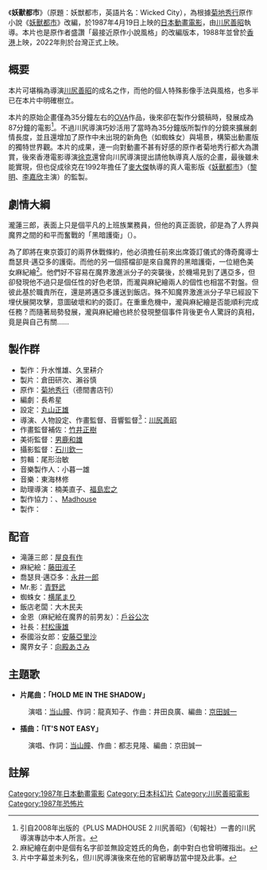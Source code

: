 {{Infobox Film
| name               = 妖獸都市
| original_name      = {{lang|ja|妖獣都市}}<br />Wicked City
| image              = 
| caption            = 
| director           = [[川尻善昭|川尻善昭]]
| producer           = 倉田研次<br>瀬谷慎
| writer             = 長希星
| charactor design   = 川尻善昭
| mechanical design  = 
| starring           = [[屋良有作|屋良有作]]<br>[[藤田淑子|藤田淑子]]<br>[[永井一郎|永井一郎]]<br>[[青野武|青野武]]
| music              = [[東海林修|東海林修]]
| movie_music        = 
| cinematography     = 石川欣一
| editing            = 尾形治敏
| production_company = JAPAN HOME VIDEO<br>[[洲立影視|洲立影視]]
| distributor        = JOYPACK FILM
| released = {{flagicon|Japan}}1987年4月25日<br>{{flagicon|British Hong Kong}}1988年9月15日<br>{{flagicon|TWN}}2022年4月8日
| runtime            = 82分
| country            = [[日本|日本]]
| language           = [[日語|日語]]
| budget             = 
| gross              = 
| preceded_by        = 
| followed_by        = 
| amg_id             = 
| imdb_id            = 
}}

《'''妖獸都市'''》（原題：妖獣都市，英語片名：Wicked City），為根據[[菊地秀行|菊地秀行]]原作小說《[[妖獸都市|妖獸都市]]》改編，於1987年4月19日上映的[[日本|日本]][[動畫電影|動畫電影]]，由[[川尻善昭|川尻善昭]]執導。本片也是原作者盛讚「最接近原作小說風格」的改編版本，1988年並曾於[[香港|香港]]上映，2022年則於台灣正式上映。

==概要==
本片可堪稱為導演[[川尻善昭|川尻善昭]]的成名之作，而他的個人特殊影像手法與風格，也多半已在本片中明確樹立。

本片的原始企畫僅為35分鐘左右的[[OVA|OVA]]作品，後來卻在製作分鏡稿時，發展成為87分鐘的電影<ref>引自2008年出版的《PLUS MADHOUSE 2 川尻善昭》（{{lang|ja|キネマ}}旬報社）一書的川尻導演專訪中本人所言。</ref>。不過川尻導演巧妙活用了當時為35分鐘版所製作的分鏡來擴展劇情長度，並且還增加了原作中未出現的新角色（如蜘蛛女）與場景，構築出動畫版的獨特世界觀。本片的成果，連一向對動畫不甚有好感的原作者菊地秀行都大為讚賞，後來香港電影導演[[徐克|徐克]]還曾向川尻導演提出請他執導真人版的企畫，最後雖未能實現，但也促成徐克在1992年擔任了[[麥大傑|麥大傑]]執導的真人電影版《[[妖獸都市_(1992年電影)|妖獸都市]]》（[[黎明|黎明]]、[[李嘉欣|李嘉欣]]主演）的監製。

==劇情大綱==
瀧蓮三郎，表面上只是個平凡的上班族業務員，但他的真正面貌，卻是為了人界與魔界之間的和平而奮戰的「黑暗護衛」（{{lang|ja|闇ガード}}）。

為了即將在東京簽訂的兩界休戰條約，他必須擔任前來出席簽訂儀式的傳奇魔導士喬瑟貝‧邁亞多的護衛。而他的另一個搭檔卻是來自魔界的黑暗護衛，一位絕色美女麻紀繪<ref>麻紀繪在劇中是個有名字卻並無設定姓氏的角色，劇中對白也曾明確指出。</ref>。他們好不容易在魔界激進派分子的突襲後，於機場見到了邁亞多，但卻發現他不過只是個任性的好色老頭，而瀧與麻紀繪兩人的個性也相當不對盤。但彼此基於職責所在，還是將邁亞多護送到飯店。殊不知魔界激進派分子早已經設下埋伏展開攻擊，意圖破壞和約的簽訂。在重重危機中，瀧與麻紀繪是否能順利完成任務？而隨著局勢發展，瀧與麻紀繪也終於發現整個事件背後更令人驚訝的真相，竟是與自己有關……

==製作群==
*製作：升水惟雄、久里耕介
*製片：倉田研次、瀨谷慎
*原作：[[菊地秀行|菊地秀行]]（德間書店刊）
*編劇：長希星
*設定：[[丸山正雄|丸山正雄]]
*導演、人物設定、作畫監督、音響監督<ref>片中字幕並未列名，但川尻導演後來在他的官網專訪當中提及此事。</ref>：[[川尻善昭|川尻善昭]]
*作畫監督補佐：[[竹井正樹|竹井正樹]]
*美術監督：[[男鹿和雄|男鹿和雄]]
*攝影監督：[[石川欽一|石川欽一]]
*剪輯：尾形治敏
*音樂製作人：小暮一雄
*音樂：東海林修
*助理導演：楠美直子、[[福島宏之|福島宏之]]
*製作協力：{{lang|ja|ビデオアート}}、[[Madhouse|Madhouse]]
*製作：{{lang|ja|ジャパンホームビデオ}}

==配音==   
*滝蓮三郎：[[屋良有作|屋良有作]]    
*麻紀絵：[[藤田淑子|藤田淑子]]    
*喬瑟貝‧邁亞多：[[永井一郎|永井一郎]]    
*Mr.影：[[青野武|青野武]]    
*蜘蛛女：[[横尾まり|横尾まり]]    
*飯店老闆：大木民夫    
*金恩（麻紀絵在魔界的前男友）：[[戶谷公次|戶谷公次]]    
*社長：[[村松康雄|村松康雄]]    
*泰國浴女郎：[[安藤亞里沙|安藤亞里沙]]    
*魔界女子：[[向殿あさみ|向殿あさみ]]

== 主題歌 ==   
*'''片尾曲：「HOLD ME IN THE SHADOW」'''
:演唱：[[当山瞳|当山瞳]]、作詞：龍真知子、作曲：井田良廣、編曲：[[京田誠一|京田誠一]]
*'''插曲：「IT'S NOT EASY」'''
:演唱、作詞：[[当山瞳|当山瞳]]、作曲：都志見隆、編曲：京田誠一

==註解==
{{reflist}}

{{DEFAULTSORT:Yōjū Toshi}}
[[Category:1987年日本動畫電影|Category:1987年日本動畫電影]]
[[Category:日本科幻片|Category:日本科幻片]]
[[Category:川尻善昭電影|Category:川尻善昭電影]]
[[Category:1987年恐怖片|Category:1987年恐怖片]]
